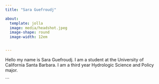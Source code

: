 ```yaml
---
title: "Sara Guefroudj"

about:
  template: jolla 
  image: media/headshot.jpeg
  image-shape: round
  image-width: 12em


---
```


Hello my name is Sara Guefroudj. I am a student at the University of California Santa Barbara. I am a third year Hydrologic Science and Policy major.


```
